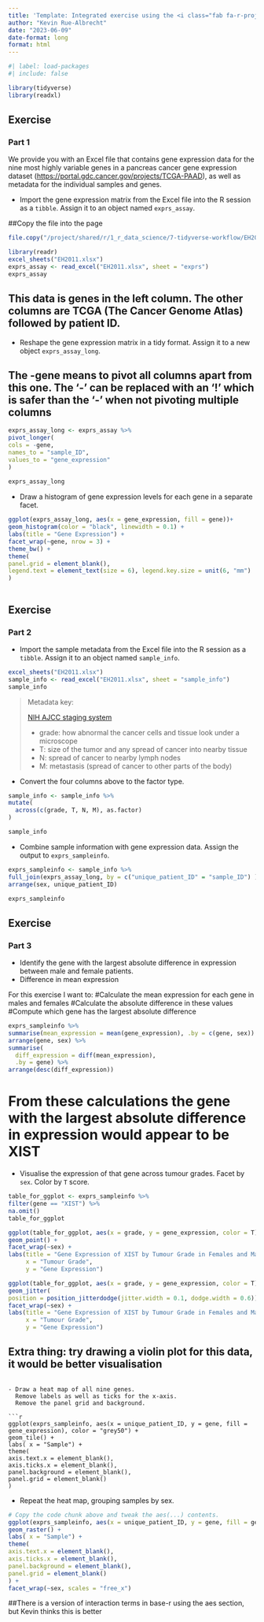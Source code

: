 ```yaml
---
title: 'Template: Integrated exercise using the <i class="fab fa-r-project"></i> tidyverse'
author: "Kevin Rue-Albrecht"
date: "2023-06-09"
date-format: long
format: html
---
```


```r
#| label: load-packages
#| include: false

library(tidyverse)
library(readxl)
```

## Exercise

### Part 1

We provide you with an Excel file that contains gene expression data for the nine most highly variable genes in a pancreas cancer gene expression dataset (<https://portal.gdc.cancer.gov/projects/TCGA-PAAD>), as well as metadata for the individual samples and genes.

- Import the gene expression matrix from the Excel file into the R session as a `tibble`.
  Assign it to an object named `exprs_assay`.
  
##Copy the file into the page
  
```r
file.copy("/project/shared/r/1_r_data_science/7-tidyverse-workflow/EH2011.xlsx", ".")
```
  

```r
library(readr)
excel_sheets("EH2011.xlsx")
exprs_assay <- read_excel("EH2011.xlsx", sheet = "exprs")
exprs_assay
```

## This data is genes in the left column. The other columns are TCGA (The Cancer Genome Atlas) followed by patient ID.
- Reshape the gene expression matrix in a tidy format.
  Assign it to a new object `exprs_assay_long`.
  
## The -gene means to pivot all columns apart from this one. The '-' can be replaced with an '!' which is safer than the '-' when not pivoting multiple columns 

```r
exprs_assay_long <- exprs_assay %>%
pivot_longer(
cols = -gene,
names_to = "sample_ID",
values_to = "gene_expression"
)
      
exprs_assay_long
```

- Draw a histogram of gene expression levels for each gene in a separate facet.

```r
ggplot(exprs_assay_long, aes(x = gene_expression, fill = gene))+
geom_histogram(color = "black", linewidth = 0.1) +
labs(title = "Gene Expression") +
facet_wrap(~gene, nrow = 3) + 
theme_bw() +
theme(
panel.grid = element_blank(),
legend.text = element_text(size = 6), legend.key.size = unit(6, "mm")
)



```

## Exercise

### Part 2

- Import the sample metadata from the Excel file into the R session as a `tibble`.
  Assign it to an object named `sample_info`.

```r
excel_sheets("EH2011.xlsx")
sample_info <- read_excel("EH2011.xlsx", sheet = "sample_info")
sample_info
```

> Metadata key:
> 
> [NIH AJCC staging system](https://www.cancer.gov/publications/dictionaries/ca> ncer-terms/def/ajcc-staging-system)
> 
> - grade: how abnormal the cancer cells and tissue look under a microscope
> - T: size of the tumor and any spread of cancer into nearby tissue
> - N: spread of cancer to nearby lymph nodes
> - M: metastasis (spread of cancer to other parts of the body)

- Convert the four columns above to the factor type.

```r
sample_info <- sample_info %>%
mutate(
  across(c(grade, T, N, M), as.factor) 
)

sample_info
```

- Combine sample information with gene expression data.
  Assign the output to `exprs_sampleinfo`.

```r
exprs_sampleinfo <- sample_info %>%
full_join(exprs_assay_long, by = c("unique_patient_ID" = "sample_ID") ) %>%
arrange(sex, unique_patient_ID)

exprs_sampleinfo
```

## Exercise

### Part 3

- Identify the gene with the largest absolute difference in expression between male and female patients.
- Difference in mean expression

For this exercise I want to: 
#Calculate the mean expression for each gene in males and females
#Calculate the absolute difference in these values
#Compute which gene has the largest absolute difference

```r
exprs_sampleinfo %>% 
summarise(mean_expression = mean(gene_expression), .by = c(gene, sex)) %>%
arrange(gene, sex) %>%
summarise(
  diff_expression = diff(mean_expression),
  .by = gene) %>%
arrange(desc(diff_expression))

```
# From these calculations the gene with the largest absolute difference in expression would appear to be XIST

- Visualise the expression of that gene across tumour grades.
  Facet by `sex`.
  Color by `T` score.

```r
table_for_ggplot <- exprs_sampleinfo %>% 
filter(gene == "XIST") %>%
na.omit()
table_for_ggplot
```

```r
ggplot(table_for_ggplot, aes(x = grade, y = gene_expression, color = T)) +
geom_point() +
facet_wrap(~sex) +
labs(title = "Gene Expression of XIST by Tumour Grade in Females and Males",
     x = "Tumour Grade",
     y = "Gene Expression")
```
```r
ggplot(table_for_ggplot, aes(x = grade, y = gene_expression, color = T)) +
geom_jitter(
position = position_jitterdodge(jitter.width = 0.1, dodge.width = 0.6)) +
facet_wrap(~sex) +
labs(title = "Gene Expression of XIST by Tumour Grade in Females and Males",
     x = "Tumour Grade",
     y = "Gene Expression")
```
## Extra thing: try drawing a violin plot for this data, it would be better visualisation
```

- Draw a heat map of all nine genes.
  Remove labels as well as ticks for the x-axis.
  Remove the panel grid and background.

```r
ggplot(exprs_sampleinfo, aes(x = unique_patient_ID, y = gene, fill = gene_expression), color = "grey50") +
geom_tile() + 
labs( x = "Sample") +
theme(
axis.text.x = element_blank(),
axis.ticks.x = element_blank(),
panel.background = element_blank(),
panel.grid = element_blank()
)
```

- Repeat the heat map, grouping samples by sex.

```r
# Copy the code chunk above and tweak the aes(...) contents.
ggplot(exprs_sampleinfo, aes(x = unique_patient_ID, y = gene, fill = gene_expression, color = sex)) +
geom_raster() + 
labs( x = "Sample") +
theme(
axis.text.x = element_blank(),
axis.ticks.x = element_blank(),
panel.background = element_blank(),
panel.grid = element_blank()
) +
facet_wrap(~sex, scales = "free_x")
```

##There is a version of interaction terms in base-r using the aes section, but Kevin thinks this is better
